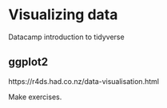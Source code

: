 # Visualizing data


Datacamp introduction to tidyverse

## ggplot2 

https://r4ds.had.co.nz/data-visualisation.html 

Make exercises.
